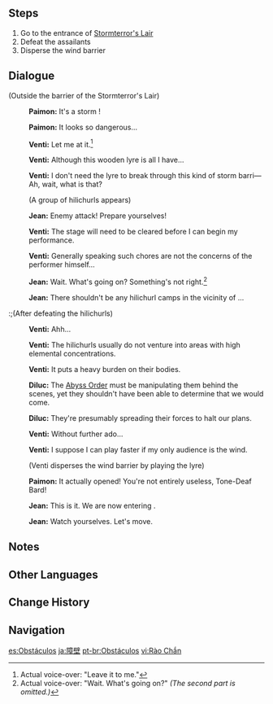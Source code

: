 {{Quest Infobox
|id            = 00388
|image         = Archon Quest C0A3 Hurdle.png
|type          = Archon
|chapter       = Prologue
|actNum        = III
|act           = Song of the Dragon and Freedom
|part          = 2
|startLocation = [[Stormterror's Lair]], [[Mondstadt]]
|region        = Mondstadt
|area          = Brightcrown Mountains
|subarea       = Stormterror's Lair
|prev          = Abyss Mage (Quest)
|next          = Empty Abode
|rewards       = Adventure EXP*350;Mora*10,725;Adventurer's Experience*4;Mystic Enhancement Ore*2
|characters    = Diluc;Jean;Paimon;Traveler;Venti
|voiced        = yes
}}
{{TeyvatQuest|0|3|part=2}}

==Steps==
#Go to the entrance of [[Stormterror's Lair]]
#Defeat the assailants {{Enemy List|Wooden Shieldwall Mitachurl*1;Anemo Samachurl*1;Hilichurl Grenadier*1}}
#Disperse the wind barrier

==Dialogue==
{{Quest Description|You came to Stormterror's Lair to once again attempt [[Dvalin]]'s rescue. However, it is surrounded by wind barriers made by Stormterror, and the dark forces at work have no intention of letting you break through those barriers so easily.}}
{{Dialogue Start}}
;(Outside the barrier of the Stormterror's Lair)
:{{A|vo mdaq065 2 paimon 01.ogg}} '''Paimon:''' It's a storm {{Color|buzzword|barrier}}!
:{{A|vo mdaq065 2 paimon 02.ogg}} '''Paimon:''' It looks so dangerous...
:{{A|vo mdaq065 2 venti 01.ogg}} '''Venti:''' Let me at it.<ref group=Note>Actual voice-over: "Leave it to me."</ref>
:{{A|vo mdaq065 2 venti 02.ogg}} '''Venti:''' Although this wooden lyre is all I have...
:{{A|vo mdaq065 2 venti 03.ogg}} '''Venti:''' I don't need the lyre to break through this kind of storm barri&mdash; Ah, wait, what is that?
:;(A group of hilichurls appears)
:{{A|vo mdaq065 2 qin 01.ogg}} '''Jean:''' Enemy attack! Prepare yourselves!
:{{A|vo mdaq065 3 venti 01.ogg}} '''Venti:''' The stage will need to be cleared before I can begin my performance.
:{{A|vo mdaq065 3 venti 02.ogg}} '''Venti:''' Generally speaking such chores are not the concerns of the performer himself...
:{{A|vo mdaq065 3 qin 01.ogg}} '''Jean:''' Wait. What's going on? Something's not right.<ref group=Note>Actual voice-over: "Wait. What's going on?" ''(The second part is omitted.)''</ref>
:{{A|vo mdaq065 3 qin 02.ogg}} '''Jean:''' There shouldn't be any hilichurl camps in the vicinity of {{Color|buzzword|Stormterror's Lair}}...

:;(After defeating the hilichurls)
:{{A|vo mdaq065 4 venti 01.ogg}} '''Venti:''' Ahh...
:{{A|vo mdaq065 4 venti 02.ogg}} '''Venti:''' The hilichurls usually do not venture into areas with high elemental concentrations.
:{{A|vo mdaq065 4 venti 03.ogg}} '''Venti:''' It puts a heavy burden on their bodies.
:{{A|vo mdaq065 4 diluc 01.ogg}} '''Diluc:''' The [[Abyss Order]] must be manipulating them behind the scenes, yet they shouldn't have been able to determine that we would come.
:{{A|vo mdaq065 4 diluc 02.ogg}} '''Diluc:''' They're presumably spreading their forces to halt our plans.
:{{A|vo mdaq065 4 venti 04.ogg}} '''Venti:''' Without further ado...
:{{A|vo mdaq065 4 venti 05.ogg}} '''Venti:''' I suppose I can play faster if my only audience is the wind.
:;(Venti disperses the wind barrier by playing the lyre)
:{{A|vo mdaq066 5 paimon 01.ogg}} '''Paimon:''' It actually opened! You're not entirely useless, Tone-Deaf Bard!
:{{A|vo mdaq066 5 qin 01.ogg}} '''Jean:''' This is it. We are now entering {{Color|buzzword|Stormterror's Lair}}.
:{{A|vo mdaq066 5 qin 02.ogg}} '''Jean:''' Watch yourselves. Let's move.
{{Dialogue End}}

==Notes==
{{Reflist|note=1}}

==Other Languages==
{{Other Languages
|en      = Hurdle
|zhs     = 障壁
|zhs_rm  = Zhàngbì
|zht     = 障壁
|zht_rm  = Zhàngbì
|zh_tl   = Barrier
|ja      = 障壁
|ja_rm   = Shouheki
|ja_tl   = Boundary Fence
|ko      = 장벽
|ko_tl   = Barrier
|es      = Obstáculos
|es_tl   = Obstacles
|fr      = Obstacle
|fr_tl   = Obstacle
|ru      = Барьер
|ru_tl   = Hurdle
|th      = สิ่งที่ขวางกั้น
|th_rm   = 
|th_tl   = Obstacle
|vi      = Rào Chắn
|vi_tl   = Barrier
|de      = Hindernis
|de_tl   = Obstacle
|id      = Perisai Pelindung
|id_tl   = Shielding Shield
|pt      = Obstáculos
|pt_tl   = Obstacles
|tr      = Engelleri Aşmak
|tr_tl   = Overcoming Obstacles
|it      = Ostacoli sul percorso
|it_tl   = Obstacles on the Way
}}

==Change History==
{{Change History|1.0}}

==Navigation==
{{Archon Quest Navbox|chapter=Prologue}}

[[es:Obstáculos]]
[[ja:障壁]]
[[pt-br:Obstáculos]]
[[vi:Rào Chắn]]